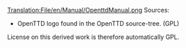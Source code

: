 [[Translation:File/en/Manual/OpenttdManual.png]]
Sources:
* OpenTTD logo found in the OpenTTD source-tree. (GPL)

License on this derived work is therefore automatically GPL.